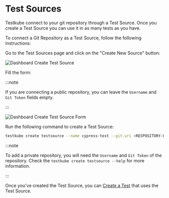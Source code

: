 
# Test Sources

Testkube connect to your git repository through a Test Source. Once you create a Test Source you can use it in as many tests as you have.

To connect a Git Repository as a Test Source, follow the following instructions:

<Tabs groupId="dashboard-cli">
<TabItem value="dash" label="Dashboard">

Go to the Test Sources page and click on the "Create New Source" button:

![Dashboard Create Test Source](../img/dashboard-create-test-source.png)


Fill the form:

:::note

If you are connecting a public repository, you can leave the `Username` and `Git Token` fields empty.

:::

![Dashboard Create Test Source Form](../img/dashboard-create-test-source-form.png)

</TabItem>

<TabItem value="cli" label="CLI">

Run the following command to create a Test Source:

```sh
testkube create testsource --name cypress-test --git-uri <RESPOSITORY-URL>
```

:::note

To add a private repository, you will need the `Username` and `Git Token` of the repository. Check the `testkube create testsource --help` for more information.

:::


</TabItem>
</Tabs>

Once you've created the Test Source, you can [Create a Test](./creating-tests) that uses the Test Source. 
